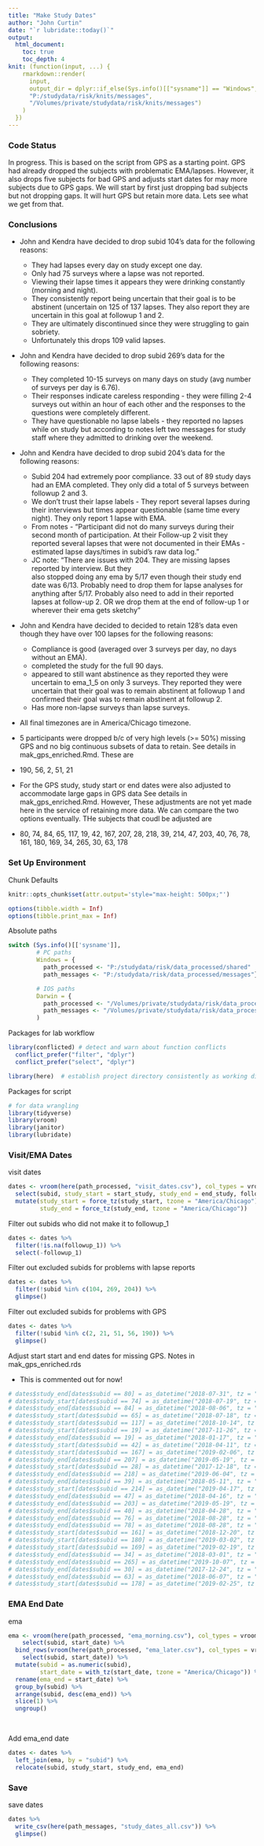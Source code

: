 ```yaml
---
title: "Make Study Dates"
author: "John Curtin"
date: "`r lubridate::today()`"
output: 
  html_document:
    toc: true 
    toc_depth: 4
knit: (function(input, ...) {
    rmarkdown::render(
      input,
      output_dir = dplyr::if_else(Sys.info()[["sysname"]] == "Windows",
      "P:/studydata/risk/knits/messages", 
      "/Volumes/private/studydata/risk/knits/messages")
    )
  })
---
```


### Code Status
In progress.  This is based on the script from GPS as a starting point.   GPS had
already dropped the subjects with problematic EMA/lapses.  However, it also drops
five subjects for bad GPS and adjusts start dates for may more subjects due to GPS 
gaps.   We will start by first just dropping bad subjects but not dropping gaps.
It will hurt GPS but retain more data.   Lets see what we get from that.  



### Conclusions   

- John and Kendra have decided to drop subid 104's data for the following reasons:   
  - They had lapses every day on study except one day.    
  - Only had 75 surveys where a lapse was not reported.   
  - Viewing their lapse times it appears they were drinking constantly (morning and 
  night).   
  - They consistently report being uncertain that their goal is to be abstinent 
  (uncertain on 125 of 137 lapses. They also report they are uncertain in this goal 
  at followup 1 and 2.    
  - They are ultimately discontinued since they were struggling to gain sobriety.   
  - Unfortunately this drops 109 valid lapses.    


- John and Kendra have decided to drop subid 269's data for the following reasons:       
  - They completed 10-15 surveys on many days on study (avg number of surveys per 
  day is 6.76).  
  - Their responses indicate careless responding - they were filling 2-4 surveys out 
  within an hour of each other and the responses to the questions were completely different.     
  - They have questionable no lapse labels - they reported no lapses while on study but 
  according to notes left two messages for study staff where they admitted to drinking 
  over the weekend.   
  

- John and Kendra have decided to drop subid 204's data for the following reasons:    
  - Subid 204 had extremely poor compliance. 33 out of 89 study days had an EMA completed. 
  They only did a total of 5 surveys between followup 2 and 3.    
  - We don't trust their lapse labels - They report several lapses during their interviews 
  but times appear questionable (same time every night). They only report 1 lapse with EMA.
  - From notes - "Participant did not do many surveys during their second month of participation. 
  At their Follow-up 2 visit they reported several lapses that were not documented in their 
  EMAs - estimated lapse days/times in subid's raw data log."  
  - JC note: "There are issues with 204. They are missing lapses reported by interview. But they  
  also stopped doing any ema by 5/17 even though their study end date was 6/13. Probably need to 
  drop them for lapse analyses for anything after 5/17.  Probably also need to add in their 
  reported lapses at follow-up 2. OR we drop them at the end of follow-up 1 or wherever their 
  ema gets sketchy"    


- John and Kendra have decided to decided to retain 128's data even though they have over 100 lapses for 
the following reasons:   
  - Compliance is good (averaged over 3 surveys per day, no days without an EMA).       
  - completed the study for the full 90 days.    
  - appeared to still want abstinence as they reported they were uncertain to ema_1_5 
  on only 3 surveys. They reported they were uncertain that their goal was to remain 
  abstinent at followup 1 and confirmed their goal was to remain abstinent at followup 2.    
  - Has more non-lapse surveys than lapse surveys.   
  

- All final timezones are in America/Chicago timezone.    

- 5 participants were dropped b/c of very high levels (>= 50%) missing GPS
and no big continuous subsets of data to retain.  See details in 
mak_gps_enriched.Rmd.  These are

* 190, 56, 2, 51, 21


- For the GPS study, study start or end dates were also adjusted to accommodate large gaps in GPS data  See details in 
mak_gps_enriched.Rmd.  However, These adjustments are not yet made here in the service of retaining more data.   We can 
compare the two options eventually.   THe subjects that coudl be adjusted are

* 80, 74, 84, 65, 117, 19, 42, 167, 207, 28, 218, 39, 214, 47, 203, 40, 76, 78, 161, 180, 169, 34, 265, 30, 63, 178



### Set Up Environment

Chunk Defaults
```r
knitr::opts_chunk$set(attr.output='style="max-height: 500px;"')

options(tibble.width = Inf)
options(tibble.print_max = Inf)
```

Absolute paths
```r
switch (Sys.info()[['sysname']],
        # PC paths
        Windows = {
          path_processed <- "P:/studydata/risk/data_processed/shared"
          path_messages <- "P:/studydata/risk/data_processed/messages"},

        # IOS paths
        Darwin = {
          path_processed <- "/Volumes/private/studydata/risk/data_processed/shared"
          path_messages <- "/Volumes/private/studydata/risk/data_processed/messages"}
        )
```

Packages for lab workflow 
```r
library(conflicted) # detect and warn about function conflicts
  conflict_prefer("filter", "dplyr")
  conflict_prefer("select", "dplyr")

library(here)  # establish project directory consistently as working directory
```


Packages for script
```r
# for data wrangling
library(tidyverse)
library(vroom)
library(janitor)
library(lubridate)
```

### Visit/EMA Dates

visit dates
```r
dates <- vroom(here(path_processed, "visit_dates.csv"), col_types = vroom::cols()) %>%
  select(subid, study_start = start_study, study_end = end_study, followup_1) %>% 
  mutate(study_start = force_tz(study_start, tzone = "America/Chicago"),
         study_end = force_tz(study_end, tzone = "America/Chicago")) 
```

Filter out subids who did not make it to followup_1
```r
dates <- dates %>% 
  filter(!is.na(followup_1)) %>% 
  select(-followup_1)
```

Filter out excluded subids for problems with lapse reports
```r
dates <- dates %>% 
  filter(!subid %in% c(104, 269, 204)) %>% 
  glimpse()
```

Filter out excluded subids for problems with GPS
```r
dates <- dates %>% 
  filter(!subid %in% c(2, 21, 51, 56, 190)) %>% 
  glimpse()
```

Adjust start start and end dates for missing GPS.  Notes in mak_gps_enriched.rds

* This is commented out for now!
```r
# dates$study_end[dates$subid == 80] = as_datetime("2018-07-31", tz = "America/Chicago")
# dates$study_start[dates$subid == 74] = as_datetime("2018-07-19", tz = "America/Chicago")
# dates$study_end[dates$subid == 84] = as_datetime("2018-08-06", tz = "America/Chicago")
# dates$study_start[dates$subid == 65] = as_datetime("2018-07-18", tz = "America/Chicago")
# dates$study_start[dates$subid == 117] = as_datetime("2018-10-14", tz = "America/Chicago")
# dates$study_start[dates$subid == 19] = as_datetime("2017-11-26", tz = "America/Chicago")
# dates$study_end[dates$subid == 19] = as_datetime("2018-01-17", tz = "America/Chicago")
# dates$study_start[dates$subid == 42] = as_datetime("2018-04-11", tz = "America/Chicago")
# dates$study_start[dates$subid == 167] = as_datetime("2019-02-06", tz = "America/Chicago")
# dates$study_end[dates$subid == 207] = as_datetime("2019-05-19", tz = "America/Chicago")
# dates$study_start[dates$subid == 28] = as_datetime("2017-12-18", tz = "America/Chicago")
# dates$study_end[dates$subid == 218] = as_datetime("2019-06-04", tz = "America/Chicago")
# dates$study_end[dates$subid == 39] = as_datetime("2018-05-11", tz = "America/Chicago")
# dates$study_start[dates$subid == 214] = as_datetime("2019-04-17", tz = "America/Chicago")
# dates$study_end[dates$subid == 47] = as_datetime("2018-04-16", tz = "America/Chicago")
# dates$study_end[dates$subid == 203] = as_datetime("2019-05-19", tz = "America/Chicago")
# dates$study_end[dates$subid == 40] = as_datetime("2018-04-28", tz = "America/Chicago")
# dates$study_end[dates$subid == 76] = as_datetime("2018-08-28", tz = "America/Chicago")
# dates$study_end[dates$subid == 78] = as_datetime("2018-08-28", tz = "America/Chicago")
# dates$study_start[dates$subid == 161] = as_datetime("2018-12-20", tz = "America/Chicago")
# dates$study_start[dates$subid == 180] = as_datetime("2019-03-02", tz = "America/Chicago")
# dates$study_start[dates$subid == 169] = as_datetime("2019-02-19", tz = "America/Chicago")
# dates$study_end[dates$subid == 34] = as_datetime("2018-03-01", tz = "America/Chicago")
# dates$study_end[dates$subid == 265] = as_datetime("2019-10-07", tz = "America/Chicago")
# dates$study_end[dates$subid == 30] = as_datetime("2017-12-24", tz = "America/Chicago")
# dates$study_end[dates$subid == 63] = as_datetime("2018-06-07", tz = "America/Chicago")
# dates$study_start[dates$subid == 178] = as_datetime("2019-02-25", tz = "America/Chicago")
```



### EMA End Date

ema
```r
ema <- vroom(here(path_processed, "ema_morning.csv"), col_types = vroom::cols()) %>% 
    select(subid, start_date) %>% 
  bind_rows(vroom(here(path_processed, "ema_later.csv"), col_types = vroom::cols()) %>% 
    select(subid, start_date)) %>% 
  mutate(subid = as.numeric(subid),
         start_date = with_tz(start_date, tzone = "America/Chicago")) %>% 
  rename(ema_end = start_date) %>% 
  group_by(subid) %>% 
  arrange(subid, desc(ema_end)) %>% 
  slice(1) %>% 
  ungroup()
  
  
```


Add ema_end date
```r
dates <- dates %>% 
  left_join(ema, by = "subid") %>% 
  relocate(subid, study_start, study_end, ema_end) 
```



### Save

save dates
```r
dates %>% 
  write_csv(here(path_messages, "study_dates_all.csv")) %>% 
  glimpse()
```

